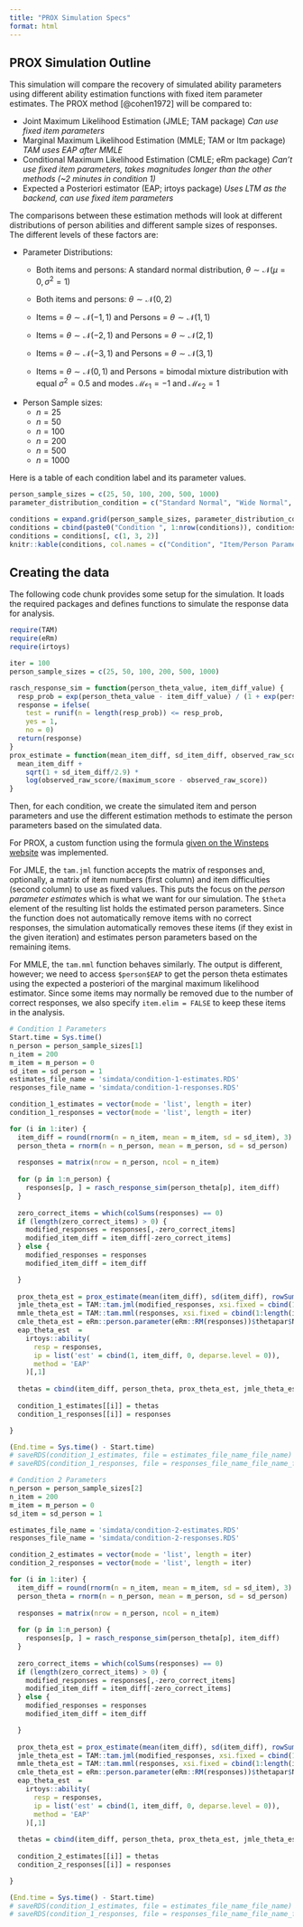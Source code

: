```yaml
---
title: "PROX Simulation Specs"
format: html
---
```


## PROX Simulation Outline

This simulation will compare the recovery of simulated ability parameters using different ability estimation functions with fixed item parameter estimates. The PROX method [@cohen1972] will be compared to:

-   Joint Maximum Likelihood Estimation (JMLE; TAM package) *Can use fixed item parameters*
-   Marginal Maximum Likelihood Estimation (MMLE; TAM or ltm package) *TAM uses EAP after MMLE*
-   Conditional Maximum Likelihood Estimation (CMLE; eRm package) *Can't use fixed item parameters, takes magnitudes longer than the other methods (\~2 minutes in condition 1)*
-   Expected a Posteriori estimator (EAP; irtoys package) *Uses LTM as the backend, can use fixed item parameters*

The comparisons between these estimation methods will look at different distributions of person abilities and different sample sizes of responses. The different levels of these factors are:

-   Parameter Distributions:
    -   Both items and persons: A standard normal distribution, $\theta \sim \mathcal{N}(\mu = 0, \sigma^2 = 1)$

    -   Both items and persons: $\theta \sim \mathcal{N}(0, 2)$

    -   Items = $\theta \sim \mathcal{N}(-1, 1)$ and Persons = $\theta \sim \mathcal{N}(1, 1)$

    -   Items = $\theta \sim \mathcal{N}(-2, 1)$ and Persons = $\theta \sim \mathcal{N}(2, 1)$

    -   Items = $\theta \sim \mathcal{N}(-3, 1)$ and Persons = $\theta \sim \mathcal{N}(3, 1)$

    -   Items = $\theta \sim \mathcal{N}(0, 1)$ and Persons = bimodal mixture distribution with equal $\sigma^2 = 0.5$ and modes $\mathcal{Mo}_1 = -1$ and $\mathcal{Mo}_2 = 1$
-   Person Sample sizes:
    -   $n = 25$
    -   $n = 50$
    -   $n = 100$
    -   $n = 200$
    -   $n = 500$
    -   $n = 1000$

Here is a table of each condition label and its parameter values.

```r

person_sample_sizes = c(25, 50, 100, 200, 500, 1000)
parameter_distribution_condition = c("Standard Normal", "Wide Normal", "-1 Item Diff, +1 Person Theta", "-2 Item Diff, +2 Person Theta", "-3 Item Diff, +3 Person Theta", "Normal Items, Bimodal Persons")

conditions = expand.grid(person_sample_sizes, parameter_distribution_condition)
conditions = cbind(paste0("Condition ", 1:nrow(conditions)), conditions)
conditions = conditions[, c(1, 3, 2)]
knitr::kable(conditions, col.names = c("Condition", "Item/Person Parameters", "Number of Persons"))

```

## Creating the data

The following code chunk provides some setup for the simulation. It loads the required packages and defines functions to simulate the response data for analysis.

```r
require(TAM)
require(eRm)
require(irtoys)

iter = 100
person_sample_sizes = c(25, 50, 100, 200, 500, 1000)

rasch_response_sim = function(person_theta_value, item_diff_value) {
  resp_prob = exp(person_theta_value - item_diff_value) / (1 + exp(person_theta_value - item_diff_value))
  response = ifelse(
    test = runif(n = length(resp_prob)) <= resp_prob,
    yes = 1,
    no = 0)
  return(response)
}
prox_estimate = function(mean_item_diff, sd_item_diff, observed_raw_score, maximum_score) {
  mean_item_diff + 
    sqrt(1 + sd_item_diff/2.9) * 
    log(observed_raw_score/(maximum_score - observed_raw_score))
}
```

Then, for each condition, we create the simulated item and person parameters and use the different estimation methods to estimate the person parameters based on the simulated data.

For PROX, a custom function using the formula [given on the Winsteps website](https://www.winsteps.com/winman/iterations.htm) was implemented.

For JMLE, the `tam.jml` function accepts the matrix of responses and, optionally, a matrix of item numbers (first column) and item difficulties (second column) to use as fixed values. This puts the focus on the *person parameter estimates* which is what we want for our simulation. The `$theta` element of the resulting list holds the estimated person parameters. Since the function does not automatically remove items with no correct responses, the simulation automatically removes these items (if they exist in the given iteration) and estimates person parameters based on the remaining items.

For MMLE, the `tam.mml` function behaves similarly. The output is different, however; we need to access `$person$EAP` to get the person theta estimates using the expected a posteriori of the marginal maximum likelihood estimator. Since some items may normally be removed due to the number of correct responses, we also specify `item.elim = FALSE` to keep these items in the analysis.

```r
# Condition 1 Parameters
Start.time = Sys.time()
n_person = person_sample_sizes[1]
n_item = 200
m_item = m_person = 0
sd_item = sd_person = 1
estimates_file_name = 'simdata/condition-1-estimates.RDS'
responses_file_name = 'simdata/condition-1-responses.RDS'

condition_1_estimates = vector(mode = 'list', length = iter)
condition_1_responses = vector(mode = 'list', length = iter)

for (i in 1:iter) {
  item_diff = round(rnorm(n = n_item, mean = m_item, sd = sd_item), 3)
  person_theta = rnorm(n = n_person, mean = m_person, sd = sd_person)
  
  responses = matrix(nrow = n_person, ncol = n_item)
  
  for (p in 1:n_person) {
    responses[p, ] = rasch_response_sim(person_theta[p], item_diff)
  }
  
  zero_correct_items = which(colSums(responses) == 0)
  if (length(zero_correct_items) > 0) {
    modified_responses = responses[,-zero_correct_items]
    modified_item_diff = item_diff[-zero_correct_items]
  } else {
    modified_responses = responses
    modified_item_diff = item_diff

  }
  
  prox_theta_est = prox_estimate(mean(item_diff), sd(item_diff), rowSums(responses), n_item)
  jmle_theta_est = TAM::tam.jml(modified_responses, xsi.fixed = cbind(1:length(modified_item_diff), modified_item_diff))$theta
  mmle_theta_est = TAM::tam.mml(responses, xsi.fixed = cbind(1:length(item_diff), item_diff), item.elim = FALSE)$person$EAP
  cmle_theta_est = eRm::person.parameter(eRm::RM(responses))$thetapar$NAgroup1
  eap_theta_est  = 
    irtoys::ability(
      resp = responses,
      ip = list('est' = cbind(1, item_diff, 0, deparse.level = 0)),
      method = 'EAP'
    )[,1]
  
  thetas = cbind(item_diff, person_theta, prox_theta_est, jmle_theta_est, cmle_theta_est, eap_theta_est)
  
  condition_1_estimates[[i]] = thetas
  condition_1_responses[[i]] = responses

}

(End.time = Sys.time() - Start.time)
# saveRDS(condition_1_estimates, file = estimates_file_name_file_name)
# saveRDS(condition_1_responses, file = responses_file_name_file_name_file_name)

```

```r
# Condition 2 Parameters
n_person = person_sample_sizes[2]
n_item = 200
m_item = m_person = 0
sd_item = sd_person = 1

estimates_file_name = 'simdata/condition-2-estimates.RDS'
responses_file_name = 'simdata/condition-2-responses.RDS'

condition_2_estimates = vector(mode = 'list', length = iter)
condition_2_responses = vector(mode = 'list', length = iter)

for (i in 1:iter) {
  item_diff = round(rnorm(n = n_item, mean = m_item, sd = sd_item), 3)
  person_theta = rnorm(n = n_person, mean = m_person, sd = sd_person)
  
  responses = matrix(nrow = n_person, ncol = n_item)
  
  for (p in 1:n_person) {
    responses[p, ] = rasch_response_sim(person_theta[p], item_diff)
  }
  
  zero_correct_items = which(colSums(responses) == 0)
  if (length(zero_correct_items) > 0) {
    modified_responses = responses[,-zero_correct_items]
    modified_item_diff = item_diff[-zero_correct_items]
  } else {
    modified_responses = responses
    modified_item_diff = item_diff

  }
  
  prox_theta_est = prox_estimate(mean(item_diff), sd(item_diff), rowSums(responses), n_item)
  jmle_theta_est = TAM::tam.jml(modified_responses, xsi.fixed = cbind(1:length(modified_item_diff), modified_item_diff))$theta
  mmle_theta_est = TAM::tam.mml(responses, xsi.fixed = cbind(1:length(item_diff), item_diff), item.elim = FALSE)$person$EAP
  cmle_theta_est = eRm::person.parameter(eRm::RM(responses))$thetapar$NAgroup1
  eap_theta_est  = 
    irtoys::ability(
      resp = responses,
      ip = list('est' = cbind(1, item_diff, 0, deparse.level = 0)),
      method = 'EAP'
    )[,1]
  
  thetas = cbind(item_diff, person_theta, prox_theta_est, jmle_theta_est, cmle_theta_est, eap_theta_est)
  
  condition_2_estimates[[i]] = thetas
  condition_2_responses[[i]] = responses

}

(End.time = Sys.time() - Start.time)
# saveRDS(condition_1_estimates, file = estimates_file_name_file_name)
# saveRDS(condition_1_responses, file = responses_file_name_file_name_file_name)

```
